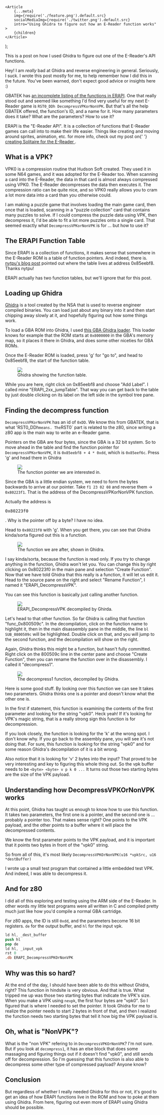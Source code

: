 
	<Article
		{...meta}
		img={require('./feature.png').default.src}
		socialMediaImg={require('./twitter.png').default.src}
		intro="Using Ghidra to figure out how an E-Reader function works"
	>
		{children}
	</Article>
);

This is a post on how I used Ghidra to figure out one of the E-Reader's API functions.

<pitfall>
	Hey! I am <i>really</i> bad at Ghidra and reverse engineering in general.
	Seriously, I suck. I wrote this post mostly for me, to help remember how I did
	this in the future. You've been warned, don't expect good advice or insights
	here :)
</pitfall>

GBATEK has [an incomplete listing of the functions in ERAPI](https://problemkaputt.de/gbatek.htm#gbacartereaderapifunctions). One that really stood out and seemed like something I'd find very useful for my next E-Reader game is `RST0_DDh DecompressVPKorNonVPK`. But that's all the help GBATEK offered, the function's ID, and a name for it. How many parameters does it take? What are the parameters? How to use it?

<wisdom>
	ERAPI is the "E-Reader API". It is a collection of functions that E-Reader
	games can call into to make their life easier. Things like creating and moving
	around sprites, animation, etc. for more info, check out my post on{' '}
	<a href="/blog/cramming-solitaire-onto-a-nintendo-ereader-card/">
		creating Solitaire for the E-Reader
	</a>
	.
</wisdom>

## What is a VPK?

VPK0 is a compression routine that Hudson Soft created. They used it in some N64 games, and it was adopted for the E-Reader too. When scanning a card into the E-Reader, the data in that card is almost always compressed using VPK0. The E-Reader decompresses the data then executes it. The compression ratio can be quite nice, and so VPK0 really allows you to cram a lot more data into a card than you otherwise could.

I am making a puzzle game that involves loading the main game card, then once that is loaded, scanning in a "puzzle collection" card that contains many puzzles to solve. If I could compress the puzzle data using VPK, then decompress it, I'd be able to fit a lot more puzzles onto a single card. That seemed exactly what `DecompressVPKorNonVPK` is for ... but how to use it?

## The ERAPI Function Table

Since ERAPI is a collection of functions, it makes sense that somewhere in the E-Reader ROM is a table of function pointers. And indeed, there is. [nytpu's blog post](https://nytpu.com/gemlog/2025-08-06) pointed out where the table lives at address 0x85eebf8. Thanks nytpu!

ERAPI actually has two function tables, but we'll ignore that for this post.

## Loading up Ghidra

[Ghidra](https://github.com/NationalSecurityAgency/ghidra) is a tool created by the NSA that is used to reverse engineer compiled binaries. You can load just about any binary into it and then start chipping away slowly at it, and hopefully figuring out how some things work.

To load a GBA ROM into Ghidra, I used [this GBA Ghidra loader](https://github.com/pudii/gba-ghidra-loader). This loader knows for example that the ROM starts at `0x8000000` in the GBA's memory map, so it places it there in Ghidra, and does some other niceties for GBA ROMs.

Once the E-Reader ROM is loaded, press 'g' for "go to", and head to 0x85eebf8, the start of the function table.

<figure>
	<img src={require('./ghidraFunctionTable.png').default.src} />
	<figcaption>Ghidra showing the function table.</figcaption>
</figure>

While you are here, right click on 0x85eebf8 and choose "Add Label". I called mine "ERAPI_2xx_jumpTable". That way you can get back to the table by just double clicking on its label on the left side in the symbol tree pane.

## Finding the decompress function

`DecompressVPKorNonVPK` has an id of `0xDD`. We know this from GBATEK, that is what 'RST0_DDh`means. The`RST0` part is related to the z80, since writing a z80 app is the main way to write an e-Reader game.

Pointers on the GBA are four bytes, since the GBA is a 32 bit system. So to move ahead in the table and find the function pointer for `DecompressVPKorNonVPK`, it is `0x85eebf8 + 4 * 0xdd`, which is `0x85eef6c`. Press 'g' and head there in Ghidra

<figure>
	<img src={require('./ghidraFunctionPointerInTable.png').default.src} />
	<figcaption>The function pointer we are interested in.</figcaption>
</figure>

Since the GBA is a little endian system, we need to form the bytes backwards to arrive at our pointer. Take `f1 23 02 08` and reverse them -> `0x80223f1`. That is the address of the DecompressVPKorNonVPK function.

<wisdom>
	Actually the address is <pre>0x80223f0</pre>. Why is the pointer off by a
	byte? I have no idea.
</wisdom>

Head to `0x80223f0` with 'g'. When you get there, you can see that Ghidra kinda/sorta figured out this is a function.

<figure>
	<img src={require('./ghidraArriveAtFunction.png').default.src} />
	<figcaption>The function we are after, shown in Ghidra.</figcaption>
</figure>

I say kinda/sorta, because the function is read only. If you try to change anything in the function, Ghidra won't let you. You can change this by right clicking on 0x80223f0 in the main pane and selection "Create Function". Now that we have told Ghidra that this really is a function, it will let us edit it. Head to the source pane on the right and select "Rename Function", I named it "ERAPI_DecompressVPK".

You can see this function is basically just calling another function.

<figure>
	<img src={require('./ghidraDecompiledERAPI_DecompressVPK.png').default.src} />
	<figcaption>ERAPI_DecompressVPK decompiled by Ghirda.</figcaption>
</figure>

Let's head to that other function. So far Ghidra is calling that function "func_0x800509c". In the decompilation, click on the function name to highlight it, then in the main disassembly pane in the middle, the line `bl SUB_0800509c` will be highlighted. Double click on that, and you will jump to the second function, and the decompilation will show on the right.

Again, Ghidra thinks this might be a function, but hasn't fully committed. Right click on the 800509c line in the center pane and choose "Create Function", then you can rename the function over in the disassembly. I called it "decompress1".

<figure>
	<img src={require('./ghidraDecompiledDecompress1.png').default.src} />
	<figcaption>The decompress1 function, decompiled by Ghidra.</figcaption>
</figure>

Here is some good stuff. By looking over this function we can see It takes two parameters. Ghidra thinks one is a pointer and doesn't know what the other one is.

In the first if statement, this function is examining the contents of the first parameter and looking for the string "vpk0". Heck yeah! If it's looking for VPK's magic string, that is a really strong sign this function is for decompression.

<wisdom>
	If you look closely, the function is looking for the 'k' at the wrong spot. I
	don't know why. If you go back to the assembly pane, you will see it's not
	doing that. For sure, this function is looking for the string "vpk0" and for
	some reason Ghidra's decompilation of it is a bit wrong.
</wisdom>

Also notice that it is looking for 'v' 2 bytes into the input? That proved to be very interesting and key to figuring this whole thing out. So the vpk buffer needs to be `<byte> <byte> v p k 0 ...` It turns out those two starting bytes are the size of the VPK payload.

## Understanding how DecompressVPKOrNonVPK works

At this point, Ghidra has taught us enough to know how to use this function. It takes two parameters, the first one is a pointer, and the second one is ... probably a pointer too. That makes sense right? One points to the VPK payload, and the other points to a buffer where it will place the decompressed contents.

We know the first parameter points to the VPK payload, and it is important that it points two bytes in front of the "vpk0" string.

So from all of this, it's most likely `DecompressVPKOrNonVPK(u16 *vpkSrc, u16 *destBuffer)`

I wrote up a small test program that contained a little embedded test VPK. And indeed, I was able to decompress it.

## And for z80

I did all of this exploring and testing using the ARM side of the E-Reader. In other words my little test programs were all written in C and compiled pretty much just like how you'd compile a normal GBA cartridge.

For z80 apps, the ID is still `0xdd`, and the parameters become 16 bit registers. `de` for the output buffer, and `hl` for the input vpk.

```nasm
ld hl, _dest_buffer
push hl
pop de
ld hl, _input_vpk
rst 0
.db ERAPI_DecompressVPKOrNonVPK
```

## Why was this so hard?

At the end of the day, I should have been able to do this without Ghidra, right? This function in hindsite is very obvious. And that is true. What tripped me up was those two starting bytes that indicate the VPK's size. When you make a VPK using `nevpk`, the first four bytes are "vpk0". So I figured that is where I needed to set the pointer. It took Ghidra for me to realize the pointer needs to start 2 bytes in front of that, and then I realized the function needs two starting bytes that tell it how big the VPK payload is.

## Oh, what is "NonVPK"?

What is the "non VPK" refering to in `DecompressVPKOrNonVPK`? I'm not sure. But if you look at `decompress1`, it has an else block that does some massaging and figuring things out if it doesn't find "vpk0", and still sends off for decompression. So I'm guessing that this function is also able to decompress some other type of compressed payload? Anyone know?

## Conclusion

But regardless of whether I really needed Ghidra for this or not, it's good to get an idea of how ERAPI functions live in the ROM and how to poke at them using Ghidra. From here, figuring out even more of ERAPI using Ghidra should be possible.
